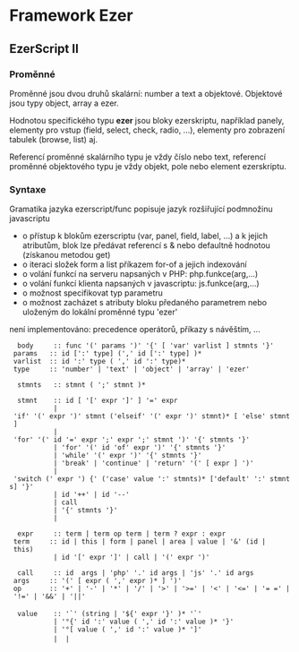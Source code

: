 = Framework Ezer =

== EzerScript II ==

=== Proměnné ===

Proměnné jsou dvou druhů skalární: number a text a objektové.
Objektové jsou typy object, array a ezer. 

Hodnotou specifického typu '''ezer''' jsou bloky ezerskriptu, například panely, elementy pro vstup 
(field, select, check, radio, ...), elementy pro zobrazení tabulek (browse, list) aj.

Referencí proměnné skalárního typu je vždy číslo nebo text, referencí proměnné objektového typu
je vždy objekt, pole nebo element ezerskriptu.

=== Syntaxe ===

Gramatika jazyka ezerscript/func popisuje jazyk rozšiřující podmnožinu javascriptu
* o přístup k blokům ezerscriptu (var, panel, field, label, ...) a k jejich atributům, blok lze předávat referencí s & nebo defaultně hodnotou (získanou metodou get)
* o iteraci složek form a list příkazem for-of a jejich indexování
* o volání funkcí na serveru napsaných v PHP:      php.funkce(arg,...)
* o volání funkcí klienta napsaných v javascriptu: js.funkce(arg,...)
* o možnost specifikovat typ parametru
* o možnost zacházet s atributy bloku předaného parametrem nebo uloženým do lokální proměnné typu 'ezer'
není implementováno: precedence operátorů, příkazy s návěštím, ...
      
   body     :: func '(' params ')' '{' [ 'var' varlist ] stmnts '}'
  params   :: id [':' type] (',' id [':' type] )* 
  varlist  :: id ':' type ( ',' id ':' type)*
  type     :: 'number' | 'text' | 'object' | 'array' | 'ezer'

   stmnts   :: stmnt ( ';' stmnt )*

   stmnt    :: id [ '[' expr ']' ] '=' expr 
            | 'if' '(' expr ')' stmnt ('elseif' '(' expr ')' stmnt)* [ 'else' stmnt ]
            | 'for' '(' id '=' expr ';' expr ';' stmnt ')' '{' stmnts '}'
            | 'for' '(' id 'of' expr ')' '{' stmnts '}'
            | 'while' '(' expr ')' '{' stmnts '}'
            | 'break' | 'continue' | 'return' '(' [ expr ] ')'
            | 'switch (' expr ') {' ('case' value ':' stmnts)* ['default' ':' stmnts] '}'
            | id '++' | id '--'
            | call
            | '{' stmnts '}'
            |

   expr     :: term | term op term | term ? expr : expr
  term     :: id | this | form | panel | area | value | '&' (id | this) 
            | id '[' expr ']' | call | '(' expr ')' 

   call     :: id  args | 'php' '.' id args | 'js' '.' id args 
  args     :: '(' [ expr ( ',' expr )* ] ')'
  op       :: '+' | '-' | '*' | '/' | '>' | '>=' | '<' | '<=' | '= =' | '!=' | '&&' | '||'           
 
   value    :: '`' (string | '${' expr '}' )* '`'
            | '°{' id ':' value ( ',' id ':' value )* '}'
            | '°[ value ( ',' id ':' value )* ']'
            | <string> | <number>
 
